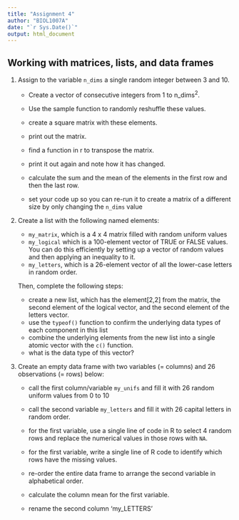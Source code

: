 ```yaml
---
title: "Assignment 4"
author: "BIOL1007A"
date: "`r Sys.Date()`"
output: html_document
---
```


## Working with matrices, lists, and data frames

1. Assign to the variable `n_dims` a single random integer between 3 and 10.

    - Create a vector of consecutive integers from 1 to $\mbox{n_dims}^2$.

    - Use the sample function to randomly reshuffle these values.

    - create a square matrix with these elements.

    - print out the matrix.

    - find a function in r to transpose the matrix.

    - print it out again and note how it has changed.

    - calculate the sum and the mean of the elements in the first row and then the last row.

    - set your code up so you can re-run it to create a matrix of a different size by only changing the `n_dims` value

2. Create a list with the following named elements:
    - `my_matrix`, which is a 4 x 4 matrix filled with random uniform values
    - `my_logical` which is a 100-element vector of TRUE or FALSE values. You can do this efficiently by setting up a vector of random values and then applying an inequality to it.
    - `my_letters`, which is a 26-element vector of all the lower-case letters in random order.  
      
    Then, complete the following steps:
    
    - create a new list, which has the element[2,2] from the matrix, the second element of the logical vector, and the second element of the letters vector.
    - use the `typeof()` function to confirm the underlying data types of each component in this list
    - combine the underlying elements from the new list into a single atomic vector with the `c()` function.
    - what is the data type of this vector?

3. Create an empty data frame with two variables (= columns) and 26 observations (= rows) below:

    - call the first column/variable `my_unifs` and fill it with 26 random uniform values from 0 to 10

    - call the second variable `my_letters` and fill it with 26 capital letters in random order.

    - for the first variable, use a single line of code in R to select 4 random rows and replace the numerical values in those rows with `NA`.  

    - for the first variable, write a single line of R code to identify which rows have the missing values.  
    - re-order the entire data frame to arrange the second variable in alphabetical order. 
    - calculate the column mean for the first variable.  
    - rename the second column 'my_LETTERS'  